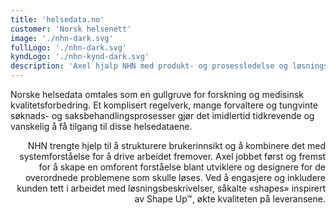 ```yaml
---
title: 'helsedata.no'
customer: 'Norsk helsenett'
image: './nhn-dark.svg'
fullLogo: './nhn-dark.svg'
kyndLogo: './nhn-kynd-dark.svg'
description: 'Axel hjalp NHN med produkt- og prosessledelse og løsningsarkitektur for helsedata.no'
---
```



<PageSection heading="Prosjekt" subheading="helsedata.no">
  <Prose align="left">
    <p>
      Norske helsedata omtales som en gullgruve for forskning og medisinsk kvalitetsforbedring. Et
      komplisert regelverk, mange forvaltere og tungvinte søknads- og saksbehandlingsprosesser gjør
      det imidlertid tidkrevende og vanskelig å få tilgang til disse helsedataene.
    </p>
  </Prose>
</PageSection>
<PageSection heading="Kynds rolle" subheading="Produkt- og prosessledelse, løsningsarkitektur">
  <Prose align="right">
    <p>
      NHN trengte hjelp til å strukturere brukerinnsikt og å kombinere det med systemforståelse for
      å drive arbeidet fremover. Axel jobbet først og fremst for å skape en omforent forståelse
      blant utviklere og designere for de overordnede problemene som skulle løses. Ved å engasjere
      og inkludere kunden tett i arbeidet med løsningsbeskrivelser, såkalte «shapes» inspirert av
      Shape Up™, økte kvaliteten på leveransene.
    </p>
  </Prose>
</PageSection>
